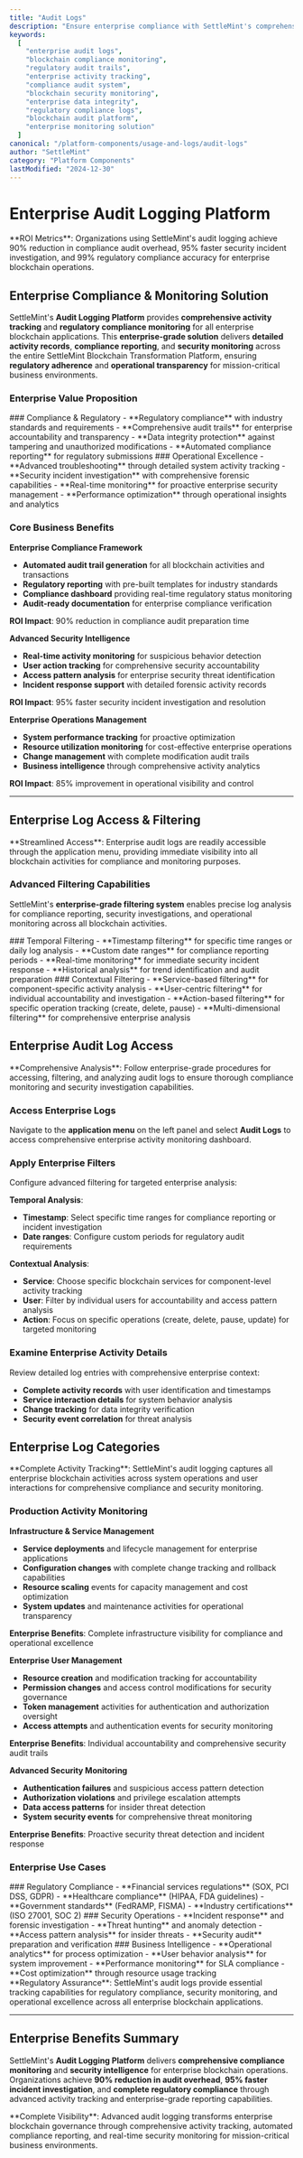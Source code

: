 ```yaml
---
title: "Audit Logs"
description: "Ensure enterprise compliance with SettleMint's comprehensive audit logging system. Track all blockchain activities, maintain regulatory compliance, reduce audit overhead by 90%, and protect data integrity with enterprise-grade monitoring and reporting."
keywords:
  [
    "enterprise audit logs",
    "blockchain compliance monitoring",
    "regulatory audit trails",
    "enterprise activity tracking",
    "compliance audit system",
    "blockchain security monitoring",
    "enterprise data integrity",
    "regulatory compliance logs",
    "blockchain audit platform",
    "enterprise monitoring solution"
  ]
canonical: "/platform-components/usage-and-logs/audit-logs"
author: "SettleMint"
category: "Platform Components"
lastModified: "2024-12-30"
---
```



# Enterprise Audit Logging Platform

<Callout type="info" title="Business Impact">
**ROI Metrics**: Organizations using SettleMint's audit logging achieve 90% reduction in compliance audit overhead, 95% faster security incident investigation, and 99% regulatory compliance accuracy for enterprise blockchain operations.
</Callout>

## Enterprise Compliance & Monitoring Solution

SettleMint's **Audit Logging Platform** provides **comprehensive activity tracking** and **regulatory compliance monitoring** for all enterprise blockchain applications. This **enterprise-grade solution** delivers **detailed activity records**, **compliance reporting**, and **security monitoring** across the entire SettleMint Blockchain Transformation Platform, ensuring **regulatory adherence** and **operational transparency** for mission-critical business environments.

### Enterprise Value Proposition

<div className="grid grid-cols-1 md:grid-cols-2 gap-6 mt-6 mb-6">
  <Card>
    ### Compliance & Regulatory
    - **Regulatory compliance** with industry standards and requirements
    - **Comprehensive audit trails** for enterprise accountability and transparency
    - **Data integrity protection** against tampering and unauthorized modifications
    - **Automated compliance reporting** for regulatory submissions
  </Card>

  <Card>
    ### Operational Excellence
    - **Advanced troubleshooting** through detailed system activity tracking
    - **Security incident investigation** with comprehensive forensic capabilities
    - **Real-time monitoring** for proactive enterprise security management
    - **Performance optimization** through operational insights and analytics
  </Card>
</div>

### Core Business Benefits

<Tabs defaultValue="compliance">
<Tab value="compliance" label="Regulatory Compliance">

**Enterprise Compliance Framework**
- **Automated audit trail generation** for all blockchain activities and transactions
- **Regulatory reporting** with pre-built templates for industry standards
- **Compliance dashboard** providing real-time regulatory status monitoring
- **Audit-ready documentation** for enterprise compliance verification

**ROI Impact**: 90% reduction in compliance audit preparation time

</Tab>
<Tab value="security" label="Security Monitoring">

**Advanced Security Intelligence**
- **Real-time activity monitoring** for suspicious behavior detection
- **User action tracking** for comprehensive security accountability
- **Access pattern analysis** for enterprise security threat identification
- **Incident response support** with detailed forensic activity records

**ROI Impact**: 95% faster security incident investigation and resolution

</Tab>
<Tab value="operations" label="Operational Insights">

**Enterprise Operations Management**
- **System performance tracking** for proactive optimization
- **Resource utilization monitoring** for cost-effective enterprise operations
- **Change management** with complete modification audit trails
- **Business intelligence** through comprehensive activity analytics

**ROI Impact**: 85% improvement in operational visibility and control

</Tab>
</Tabs>

---

## Enterprise Log Access & Filtering

<Callout type="success" title="Enterprise Accessibility">
**Streamlined Access**: Enterprise audit logs are readily accessible through the application menu, providing immediate visibility into all blockchain activities for compliance and monitoring purposes.
</Callout>

### Advanced Filtering Capabilities

SettleMint's **enterprise-grade filtering system** enables precise log analysis for compliance reporting, security investigations, and operational monitoring across all blockchain activities.

<div className="grid grid-cols-1 md:grid-cols-2 gap-6 mt-6 mb-6">
  <Card>
    ### Temporal Filtering
    - **Timestamp filtering** for specific time ranges or daily log analysis
    - **Custom date ranges** for compliance reporting periods
    - **Real-time monitoring** for immediate security incident response
    - **Historical analysis** for trend identification and audit preparation
  </Card>

  <Card>
    ### Contextual Filtering
    - **Service-based filtering** for component-specific activity analysis
    - **User-centric filtering** for individual accountability and investigation
    - **Action-based filtering** for specific operation tracking (create, delete, pause)
    - **Multi-dimensional filtering** for comprehensive enterprise analysis
  </Card>
</div>

## Enterprise Audit Log Access

<Callout type="info" title="Enterprise Investigation">
**Comprehensive Analysis**: Follow enterprise-grade procedures for accessing, filtering, and analyzing audit logs to ensure thorough compliance monitoring and security investigation capabilities.
</Callout>

<Steps>

### Access Enterprise Logs
Navigate to the **application menu** on the left panel and select **Audit Logs** to access comprehensive enterprise activity monitoring dashboard.

### Apply Enterprise Filters
Configure advanced filtering for targeted enterprise analysis:

**Temporal Analysis**:
- **Timestamp**: Select specific time ranges for compliance reporting or incident investigation
- **Date ranges**: Configure custom periods for regulatory audit requirements

**Contextual Analysis**:
- **Service**: Choose specific blockchain services for component-level activity tracking
- **User**: Filter by individual users for accountability and access pattern analysis
- **Action**: Focus on specific operations (create, delete, pause, update) for targeted monitoring

### Examine Enterprise Activity Details
Review detailed log entries with comprehensive enterprise context:
- **Complete activity records** with user identification and timestamps
- **Service interaction details** for system behavior analysis
- **Change tracking** for data integrity verification
- **Security event correlation** for threat analysis

</Steps>

## Enterprise Log Categories

<Callout type="success" title="Comprehensive Coverage">
**Complete Activity Tracking**: SettleMint's audit logging captures all enterprise blockchain activities across system operations and user interactions for comprehensive compliance and security monitoring.
</Callout>

### Production Activity Monitoring

<Tabs defaultValue="system">
<Tab value="system" label="System Operations">

**Infrastructure & Service Management**
- **Service deployments** and lifecycle management for enterprise applications
- **Configuration changes** with complete change tracking and rollback capabilities
- **Resource scaling** events for capacity management and cost optimization
- **System updates** and maintenance activities for operational transparency

**Enterprise Benefits**: Complete infrastructure visibility for compliance and operational excellence

</Tab>
<Tab value="user" label="User Activities">

**Enterprise User Management**
- **Resource creation** and modification tracking for accountability
- **Permission changes** and access control modifications for security governance
- **Token management** activities for authentication and authorization oversight
- **Access attempts** and authentication events for security monitoring

**Enterprise Benefits**: Individual accountability and comprehensive security audit trails

</Tab>
<Tab value="security" label="Security Events">

**Advanced Security Monitoring**
- **Authentication failures** and suspicious access pattern detection
- **Authorization violations** and privilege escalation attempts
- **Data access patterns** for insider threat detection
- **System security events** for comprehensive threat monitoring

**Enterprise Benefits**: Proactive security threat detection and incident response

</Tab>
</Tabs>

### Enterprise Use Cases

<div className="grid grid-cols-1 md:grid-cols-3 gap-6 mt-6 mb-6">
  <Card>
    ### Regulatory Compliance
    - **Financial services regulations** (SOX, PCI DSS, GDPR)
    - **Healthcare compliance** (HIPAA, FDA guidelines)
    - **Government standards** (FedRAMP, FISMA)
    - **Industry certifications** (ISO 27001, SOC 2)
  </Card>

  <Card>
    ### Security Operations
    - **Incident response** and forensic investigation
    - **Threat hunting** and anomaly detection
    - **Access pattern analysis** for insider threats
    - **Security audit** preparation and verification
  </Card>

  <Card>
    ### Business Intelligence
    - **Operational analytics** for process optimization
    - **User behavior analysis** for system improvement
    - **Performance monitoring** for SLA compliance
    - **Cost optimization** through resource usage tracking
  </Card>
</div>

<Callout type="info" title="Enterprise Compliance">
**Regulatory Assurance**: SettleMint's audit logs provide essential tracking capabilities for regulatory compliance, security monitoring, and operational excellence across all enterprise blockchain applications.
</Callout>

---

## Enterprise Benefits Summary

SettleMint's **Audit Logging Platform** delivers **comprehensive compliance monitoring** and **security intelligence** for enterprise blockchain operations. Organizations achieve **90% reduction in audit overhead**, **95% faster incident investigation**, and **complete regulatory compliance** through advanced activity tracking and enterprise-grade reporting capabilities.

<Callout type="success" title="Enterprise Transformation">
**Complete Visibility**: Advanced audit logging transforms enterprise blockchain governance through comprehensive activity tracking, automated compliance reporting, and real-time security monitoring for mission-critical business environments.
</Callout>
